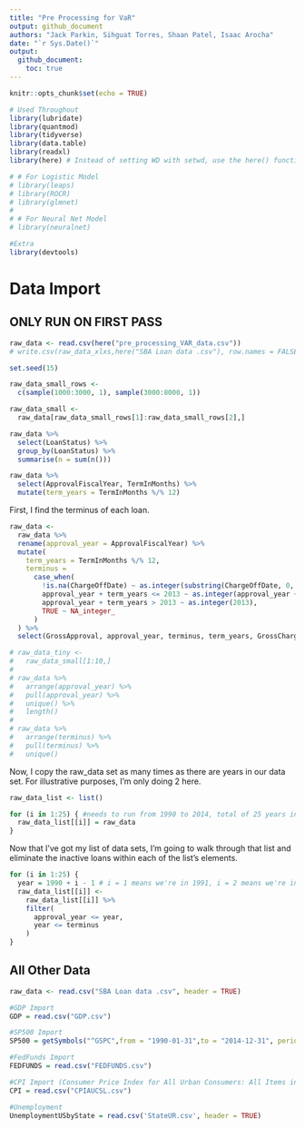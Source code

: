 ```yaml
---
title: "Pre Processing for VaR"
output: github_document
authors: "Jack Parkin, Sihguat Torres, Shaan Patel, Isaac Arocha"
date: "`r Sys.Date()`"
output: 
  github_document:
    toc: true
---
```


```r
knitr::opts_chunk$set(echo = TRUE)
```

```r
# Used Throughout
library(lubridate)
library(quantmod)
library(tidyverse)
library(data.table)
library(readxl) 
library(here) # Instead of setting WD with setwd, use the here() function for code transferability between devices

# # For Logistic Model
# library(leaps)
# library(ROCR)
# library(glmnet)
# 
# # For Neural Net Model
# library(neuralnet)

#Extra
library(devtools)
```

# Data Import 
## ONLY RUN ON FIRST PASS
```r
raw_data <- read.csv(here("pre_processing_VAR_data.csv"))
# write.csv(raw_data_xlxs,here("SBA Loan data .csv"), row.names = FALSE)
```


```r
set.seed(15)

raw_data_small_rows <-  
  c(sample(1000:3000, 1), sample(3000:8000, 1))

raw_data_small <- 
  raw_data[raw_data_small_rows[1]:raw_data_small_rows[2],]
```


```r
raw_data %>% 
  select(LoanStatus) %>% 
  group_by(LoanStatus) %>% 
  summarise(n = sum(n()))

raw_data %>% 
  select(ApprovalFiscalYear, TermInMonths) %>% 
  mutate(term_years = TermInMonths %/% 12)
```

First, I find the terminus of each loan. 

```r
raw_data <- 
  raw_data %>% 
  rename(approval_year = ApprovalFiscalYear) %>% 
  mutate(
    term_years = TermInMonths %/% 12,
    terminus = 
      case_when(
        !is.na(ChargeOffDate) ~ as.integer(substring(ChargeOffDate, 0, 4)), # Loan is charged off
        approval_year + term_years <= 2013 ~ as.integer(approval_year + term_years),  # Loan is paid in full prior to end of dataset
        approval_year + term_years > 2013 ~ as.integer(2013),
        TRUE ~ NA_integer_
      )
  ) %>% 
  select(GrossApproval, approval_year, terminus, term_years, GrossChargeOffAmount)

# raw_data_tiny <- 
#   raw_data_small[1:10,]
# 
# raw_data %>%
#   arrange(approval_year) %>%
#   pull(approval_year) %>%
#   unique() %>% 
#   length()
# 
# raw_data %>%
#   arrange(terminus) %>%
#   pull(terminus) %>%
#   unique()
```

Now, I copy the raw_data set as many times as there are years in our data set. For illustrative purposes, I'm only doing 2 here.
```r
raw_data_list <- list()

for (i in 1:25) { #needs to run from 1990 to 2014, total of 25 years including 1990
  raw_data_list[[i]] = raw_data
}
```

Now that I've got my list of data sets, I'm going to walk through that list and eliminate the inactive loans within each of the list's elements.
```r
for (i in 1:25) {
  year = 1990 + i - 1 # i = 1 means we're in 1991, i = 2 means we're in 1992, etc. 11 -> 2001, 12 -> 2002
  raw_data_list[[i]] <- 
    raw_data_list[[i]] %>%
    filter(
      approval_year <= year,
      year <= terminus
    )
}
```


## All Other Data
```r
raw_data <- read.csv("SBA Loan data .csv", header = TRUE)

#GDP Import
GDP = read.csv("GDP.csv")

#SP500 Import
SP500 = getSymbols("^GSPC",from = "1990-01-31",to = "2014-12-31", periodicity = 'monthly', auto.assign = FALSE)

#FedFunds Import
FEDFUNDS = read.csv("FEDFUNDS.csv")

#CPI Import (Consumer Price Index for All Urban Consumers: All Items in U.S. City Average)
CPI = read.csv("CPIAUCSL.csv")

#Unemployment
UnemploymentUSbyState = read.csv('StateUR.csv', header = TRUE)
```
